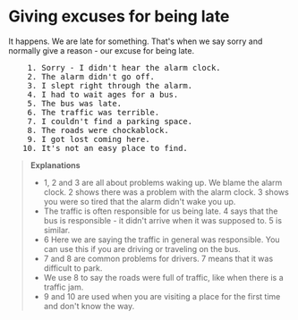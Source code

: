 # Giving excuses for being late

It happens. We are late for something. That's when we say sorry and normally give a reason - our excuse for being late.

<pre className="text-xl font-semibold font-sans leading-3">
    1. Sorry - I didn't hear the alarm clock.
    2. The alarm didn't go off.
    3. I slept right through the alarm.
    4. I had to wait ages for a bus.
    5. The bus was late.
    6. The traffic was terrible.
    7. I couldn't find a parking space.
    8. The roads were chockablock.
    9. I got lost coming here.
   10. It's not an easy place to find.
</pre>

> __Explanations__
> - 1, 2 and 3 are all about problems waking up. We blame the alarm clock. 2 shows there was a problem with the alarm clock. 3 shows you were so tired that the alarm didn't wake you up.
> - The traffic is often responsible for us being late. 4 says that the bus is responsible - it didn't arrive when it was supposed to. 5 is similar.
> - 6 Here we are saying the traffic in general was responsible. You can use this if you are driving or traveling on the bus.
> - 7 and 8 are common problems for drivers. 7 means that it was difficult to park.
> - We use 8 to say the roads were full of traffic, like when there is a traffic jam.
> - 9 and 10 are used when you are visiting a place for the first time and don't know the way.
